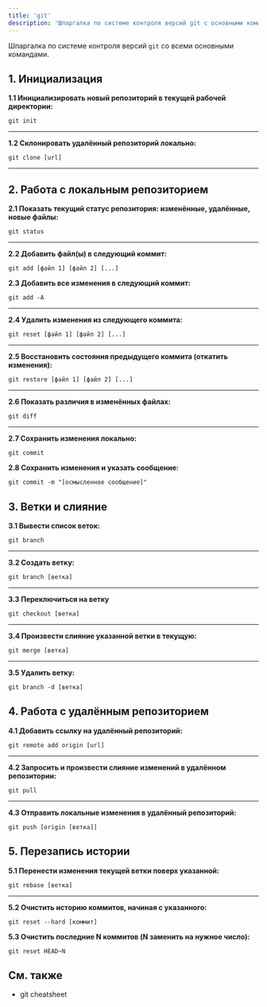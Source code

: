 ```yaml
---
title: 'git'
description: 'Шпаргалка по системе контроля версий git с основными командами.'
---
```




Шпаргалка по системе контроля версий `git` со всеми основными командами.


## 1. Инициализация

**1.1 Инициализировать новый репозиторий в текущей рабочей директории:**

```shell
git init
```

---

**1.2 Склонировать удалённый репозиторий локально:**

```shell
git clone [url]
```

---


## 2. Работа с локальным репозиторием

**2.1 Показать текущий статус репозитория: изменённые, удалённые, новые файлы:**

```shell
git status
```

---

**2.2 Добавить файл(ы) в следующий коммит:**

```shell
git add [файл 1] [файл 2] [...]
```

**2.3 Добавить все изменения в следующий коммит:**

```shell
git add -A
```

---

**2.4 Удалить изменения из следующего коммита:**

```shell
git reset [файл 1] [файл 2] [...]
```

---

**2.5 Восстановить состояния предыдущего коммита (откатить изменения):**

```shell
git restore [файл 1] [файл 2] [...]
```

---

**2.6 Показать различия в изменённых файлах:**

```shell
git diff
```

---

**2.7 Сохранить изменения локально:**

```shell
git commit
```

**2.8 Сохранить изменения и указать сообщение:**

```shell
git commit -m "[осмысленное сообщение]"
```

## 3. Ветки и слияние

**3.1 Вывести список веток:**

```shell
git branch
```

---

**3.2 Создать ветку:**

```shell
git branch [ветка]
```

---

**3.3 Переключиться на ветку**

```shell
git checkout [ветка]
```

---

**3.4 Произвести слияние указанной ветки в текущую:**

```shell
git merge [ветка]
```

---

**3.5 Удалить ветку:**

```shell
git branch -d [ветка]
```

## 4. Работа с удалённым репозиторием

**4.1 Добавить ссылку на удалённый репозиторий:**

```shell
git remote add origin [url]
```

---

**4.2 Запросить и произвести слияние изменений в удалённом репозитории:**

```shell
git pull
```

---

**4.3 Отправить локальные изменения в удалённый репозиторий:**

```shell
git push [origin [ветка]]
```

## 5. Перезапись истории

**5.1 Перенести изменения текущей ветки поверх указанной:**

```shell
git rebase [ветка]
```

---

**5.2 Очистить историю коммитов, начиная с указанного:**

```shell
git reset --hard [коммит]
```

**5.3 Очистить последние N коммитов (N заменить на нужное число):**

```shell
git reset HEAD~N
```

## См. также

-   <SourceLink href="https://education.github.com/git-cheat-sheet-education.pdf">git cheatsheet</SourceLink>
